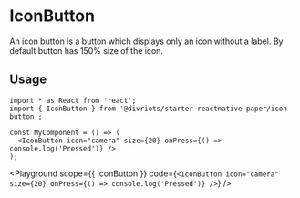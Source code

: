 


# IconButton

An icon button is a button which displays only an icon without a label. By default button has 150% size of the icon.

## Usage

```tsx
import * as React from 'react';
import { IconButton } from '@divriots/starter-reactnative-paper/icon-button';

const MyComponent = () => (
  <IconButton icon="camera" size={20} onPress={() => console.log('Pressed')} />
);
```

<Playground
  scope={{ IconButton }}
  code={`
<IconButton
  icon="camera"
  size={20}
  onPress={() => console.log('Pressed')}
/>
`}
/>
